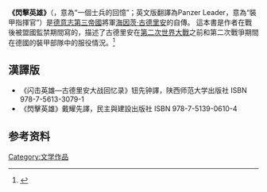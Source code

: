 {{Infobox book
| name = 閃擊英雄
| series = 
| author = 海因茨·古德里安
| title_orig = Erinnerungen eines Soldaten
| translator = 钮先钟、戴耀先
| illustrator = 
| cover_artist = 
| country = 德國
| language = 德语
| genre = 自傳
| publisher = 
| pub_date = 1950
| media_type = 紙質書
| pages = 400
| oclc = 3596228
}}

'''《閃擊英雄》'''（{{lang-de|Erinnerungen eines Soldaten}}，意為“一個士兵的回憶”；英文版翻譯為Panzer Leader，意為“裝甲指揮官”）是[[納粹德國|德意志第三帝國]]將軍[[海因茨·古德里安|海因茨·古德里安]]的自傳。 這本書是作者在戰後被盟國監禁期間寫的，描述了古德里安在[[第二次世界大战|第二次世界大戰]]之前和第二次戰爭期間在德國的裝甲部隊中的服役情況。<ref>{{Cite book|url=https://book.douban.com/subject/1264559/|publisher=陕西师范大学出版社|date=2005-03|isbn=978-7-5613-3079-1|last=海因茨・古德里安|title=闪击英雄}}</ref>

== 漢譯版 ==
*《闪击英雄—古德里安大战回忆录》钮先钟譯，陕西师范大学出版社 ISBN 978-7-5613-3079-1
*《閃擊英雄》戴耀先譯，民主與建設出版社 ISBN 978-7-5139-0610-4
== 参考资料 ==
{{reflist}}
{{military-stub}}
[[Category:文学作品|Category:文学作品]]